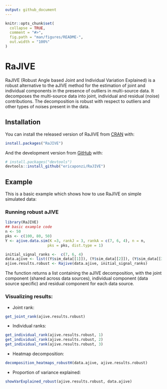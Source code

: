 ```yaml
---
output: github_document
---
```


<!-- README.md is generated from README.Rmd. Please edit that file -->

```r
knitr::opts_chunk$set(
  collapse = TRUE,
  comment = "#>",
  fig.path = "man/figures/README-",
  out.width = "100%"
)
```
# RaJIVE

<!-- badges: start -->
<!-- badges: end -->

RaJIVE (Robust Angle based Joint and Individual Variation Explained) is a robust alternative to the aJIVE method for the estimation of joint and individual components in the presence of outliers in multi-source data. It decomposes the multi-source data into joint, individual and residual (noise) contributions. The decomposition is robust with respect to outliers and other types of noises present in the data.

## Installation

You can install the released version of RaJIVE from [CRAN](https://CRAN.R-project.org) with:

``` r
install.packages("RaJIVE")
```

And the development version from [GitHub](https://github.com/) with:

``` r
# install.packages("devtools")
devtools::install_github("ericaponzi/RaJIVE")
```
## Example

This is a basic example which shows how to use RaJIVE on simple simulated data: 


### Running robust aJIVE


```r
library(RaJIVE)
## basic example code
n <- 50
pks <- c(100, 80, 50)
Y <- ajive.data.sim(K =3, rankJ = 3, rankA = c(7, 6, 4), n = n,
                   pks = pks, dist.type = 1)

initial_signal_ranks <-  c(7, 6, 4)
data.ajive <- list((Y$sim_data[[1]]), (Y$sim_data[[2]]), (Y$sim_data[[3]]))
ajive.results.robust <- Rajive(data.ajive, initial_signal_ranks)

```


The function returns a list containing the aJIVE decomposition, with the joint component (shared across data sources),  individual component (data source specific) and residual component for each data source. 



### Visualizing results: 

- Joint rank: 

```r

get_joint_rank(ajive.results.robust)

```

- Individual ranks: 

```r
get_individual_rank(ajive.results.robust, 1)
get_individual_rank(ajive.results.robust, 2)
get_individual_rank(ajive.results.robust, 3)
```

- Heatmap decomposition:

```r
decomposition_heatmaps_robustH(data.ajive, ajive.results.robust)
```

- Proportion of variance explained:

```r
showVarExplained_robust(ajive.results.robust, data.ajive)
```

